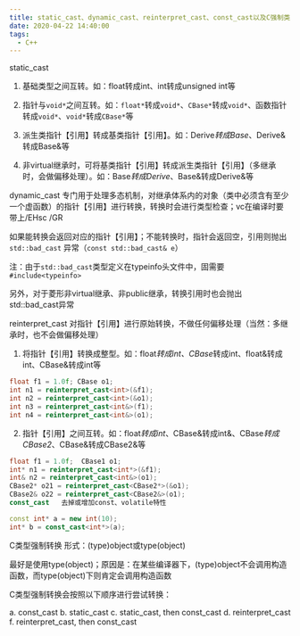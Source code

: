 ```yaml
---
title: static_cast、dynamic_cast、reinterpret_cast、const_cast以及C强制类型转换的区别【转载】
date: 2020-04-22 14:40:00
tags:
  - C++
---
```


static_cast

1. 基础类型之间互转。如：float转成int、int转成unsigned int等

2. 指针与`void*`之间互转。如：`float*`转成`void*`、`CBase*`转成`void*`、函数指针转成`void*`、`void*`转成`CBase*`等

3. 派生类指针【引用】转成基类指针【引用】。如：Derive*转成Base*、Derive&转成Base&等

4. 非virtual继承时，可将基类指针【引用】转成派生类指针【引用】（多继承时，会做偏移处理）。如：Base*转成Derive*、Base&转成Derive&等

dynamic_cast 专门用于处理多态机制，对继承体系内的对象（类中必须含有至少一个虚函数）的指针【引用】进行转换，转换时会进行类型检查；vc在编译时要带上/EHsc /GR

如果能转换会返回对应的指针【引用】；不能转换时，指针会返回空，引用则抛出 `std::bad_cast` 异常（`const std::bad_cast& e`）

注：由于`std::bad_cast`类型定义在typeinfo头文件中，固需要`#include<typeinfo>`

另外，对于菱形非virtual继承、非public继承，转换引用时也会抛出std::bad_cast异常

reinterpret_cast 对指针【引用】进行原始转换，不做任何偏移处理（当然：多继承时，也不会做偏移处理）

1. 将指针【引用】转换成整型。如：float*转成int、CBase*转成int、float&转成int、CBase&转成int等

```cpp
float f1 = 1.0f; CBase o1;
int n1 = reinterpret_cast<int>(&f1);
int n2 = reinterpret_cast<int>(&o1);
int n3 = reinterpret_cast<int&>(f1);
int n4 = reinterpret_cast<int&>(o1);
```

2. 指针【引用】之间互转。如：float*转成int*、CBase&转成int&、CBase*转成CBase2*、CBase&转成CBase2&等

```cpp
float f1 = 1.0f;  CBase1 o1;
int* n1 = reinterpret_cast<int*>(&f1);
int& n2 = reinterpret_cast<int&>(o1);
CBase2* o21 = reinterpret_cast<CBase2*>(&o1);
CBase2& o22 = reinterpret_cast<CBase2&>(o1);
const_cast   去掉或增加const、volatile特性

const int* a = new int(10);
int* b = const_cast<int*>(a);
```

C类型强制转换 形式：(type)object或type(object)

最好是使用type(object)；原因是：在某些编译器下，(type)object不会调用构造函数，而type(object)下则肯定会调用构造函数

C类型强制转换会按照以下顺序进行尝试转换：

a. const_cast
b. static_cast
c. static_cast, then const_cast
d. reinterpret_cast
f. reinterpret_cast, then const_cast
